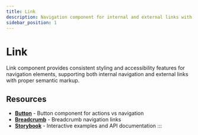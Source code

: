 ```yaml
---
title: Link
description: Navigation component for internal and external links with consistent styling and accessibility support
sidebar_position: 1
---
```



# Link

Link component provides consistent styling and accessibility features for navigation elements, supporting both internal navigation and external links with proper semantic markup.

## Resources

- **[Button](/docs/components/button)** - Button component for actions vs navigation
- **[Breadcrumb](/docs/components/breadcrumb)** - Breadcrumb navigation links
- **[Storybook](https://elevate-core-ui.inform-cloud.io/?path=/docs/components-link)** - Interactive examples and API documentation
:::